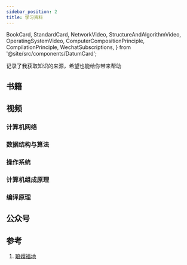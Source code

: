 ```yaml
---
sidebar_position: 2
title: 学习资料
---
```


  BookCard,
  StandardCard,
  NetworkVideo,
  StructureAndAlgorithmVideo,
  OperatingSystemVideo,
  ComputerCompositionPrinciple,
  CompilationPrinciple,
  WechatSubscriptions,
} from '@site/src/components/DatumCard';

记录了我获取知识的来源，希望也能给你带来帮助

## 书籍

<BookCard />

## 视频

### 计算机网络

<StandardCard  NetworkVideo={NetworkVideo}/>

### 数据结构与算法

<StandardCard  StructureAndAlgorithmVideo={StructureAndAlgorithmVideo}/>

### 操作系统

<StandardCard  OperatingSystemVideo={OperatingSystemVideo}/>

### 计算机组成原理

<StandardCard  ComputerCompositionPrinciple={ComputerCompositionPrinciple}/>

### 编译原理

<StandardCard  CompilationPrinciple={CompilationPrinciple}/>

## 公众号

<StandardCard  WechatSubscriptions={WechatSubscriptions}/>

## 参考

1. [琅嬛福地](https://incoder.org/2021/03/06/scenically/)
